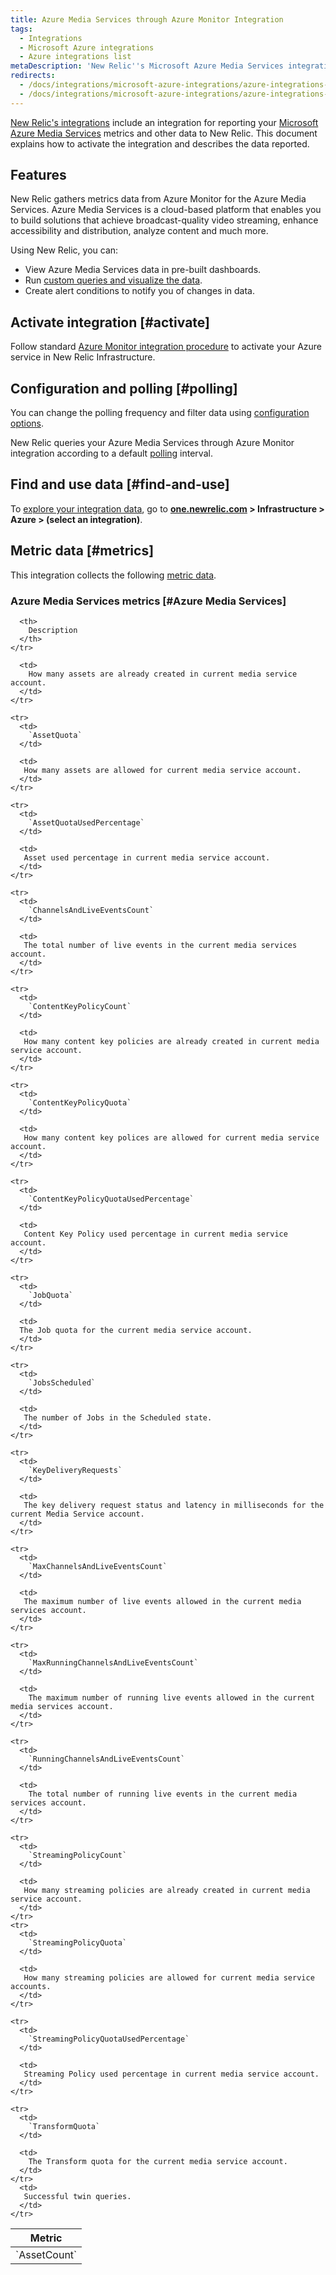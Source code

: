 ```yaml
---
title: Azure Media Services through Azure Monitor Integration
tags:
  - Integrations
  - Microsoft Azure integrations
  - Azure integrations list
metaDescription: 'New Relic''s Microsoft Azure Media Services integration: what data it reports and how to enable it.'
redirects:
  - /docs/integrations/microsoft-azure-integrations/azure-integrations-list/azure-media-services-monitoring-integration
  - /docs/integrations/microsoft-azure-integrations/azure-integrations-list/azure-media-services-monitoring-integration
---
```


[New Relic's integrations](/docs/infrastructure/integrations-getting-started/getting-started/introduction-infrastructure-integrations) include an integration for reporting your [Microsoft Azure Media Services](https://learn.microsoft.com/en-us/azure/media-services) metrics and other data to New Relic. This document explains how to activate the integration and describes the data reported.

## Features

New Relic gathers metrics data from Azure Monitor for the Azure Media Services. Azure Media Services is a cloud-based platform that enables you to build solutions that achieve broadcast-quality video streaming, enhance accessibility and distribution, analyze content and much more.

Using New Relic, you can:

* View Azure Media Services data in pre-built dashboards.
* Run [custom queries and visualize the data](/docs/infrastructure/integrations-getting-started/getting-started/use-integration-data-new-relic-insights).
* Create alert conditions to notify you of changes in data.

## Activate integration [#activate]

Follow standard [Azure Monitor integration procedure](/docs/infrastructure/microsoft-azure-integrations/azure-integrations-list/azure-monitor) to activate your Azure service in New Relic Infrastructure.

## Configuration and polling [#polling]

You can change the polling frequency and filter data using [configuration options](/docs/infrastructure/microsoft-azure-integrations/azure-integrations-list/azure-monitor/#settings).

New Relic queries your Azure Media Services through Azure Monitor integration according to a default [polling](/docs/infrastructure/microsoft-azure-integrations/azure-integrations-list/azure-monitor/#settings) interval.

## Find and use data [#find-and-use]

To [explore your integration data](/docs/infrastructure/integrations/find-use-infrastructure-integration-data), go to **[one.newrelic.com](https://one.newrelic.com/all-capabilities) > Infrastructure > Azure > (select an integration)**.

## Metric data [#metrics]

This integration collects the following [metric data](/docs/infrastructure/integrations-getting-started/getting-started/understand-integration-data-data-types#metric).

### Azure Media Services metrics [#Azure Media Services]

<table>
  <thead>
    <tr>
      <th style={{ width: "300px" }}>
        Metric
      </th>

      <th>
        Description
      </th>
    </tr>
  </thead>

  <tbody>
    <tr>
      <td>
        `AssetCount`
      </td>

      <td>
        How many assets are already created in current media service account.
      </td>
    </tr>

    <tr>
      <td>
        `AssetQuota`
      </td>

      <td>
       How many assets are allowed for current media service account.
      </td>
    </tr>

    <tr>
      <td>
        `AssetQuotaUsedPercentage`
      </td>

      <td>
       Asset used percentage in current media service account.
      </td>
    </tr>

    <tr>
      <td>
        `ChannelsAndLiveEventsCount`
      </td>

      <td>
       The total number of live events in the current media services account.
      </td>
    </tr>

    <tr>
      <td>
        `ContentKeyPolicyCount`
      </td>

      <td>
       How many content key policies are already created in current media service account.
      </td>
    </tr>

    <tr>
      <td>
        `ContentKeyPolicyQuota`
      </td>

      <td>
       How many content key polices are allowed for current media service account.
      </td>
    </tr>

    <tr>
      <td>
        `ContentKeyPolicyQuotaUsedPercentage`
      </td>

      <td>
       Content Key Policy used percentage in current media service account.
      </td>
    </tr>

    <tr>
      <td>
        `JobQuota`
      </td>

      <td>
      The Job quota for the current media service account.
      </td>
    </tr>

    <tr>
      <td>
        `JobsScheduled`
      </td>

      <td>
       The number of Jobs in the Scheduled state.
      </td>
    </tr>

    <tr>
      <td>
        `KeyDeliveryRequests`
      </td>

      <td>
       The key delivery request status and latency in milliseconds for the current Media Service account.
      </td>
    </tr>

    <tr>
      <td>
        `MaxChannelsAndLiveEventsCount`
      </td>

      <td>
       The maximum number of live events allowed in the current media services account.
      </td>
    </tr>

    <tr>
      <td>
        `MaxRunningChannelsAndLiveEventsCount`
      </td>

      <td>
       	The maximum number of running live events allowed in the current media services account.
      </td>
    </tr>

    <tr>
      <td>
        `RunningChannelsAndLiveEventsCount`
      </td>

      <td>
       	The total number of running live events in the current media services account.
      </td>
    </tr>

    <tr>
      <td>
        `StreamingPolicyCount`
      </td>

      <td>
       How many streaming policies are already created in current media service account.
      </td>
    </tr>
    <tr>
      <td>
        `StreamingPolicyQuota`
      </td>

      <td>
       How many streaming policies are allowed for current media service accounts.
      </td>
    </tr>

    <tr>
      <td>
        `StreamingPolicyQuotaUsedPercentage`
      </td>

      <td>
       Streaming Policy used percentage in current media service account.
      </td>
    </tr>

    <tr>
      <td>
        `TransformQuota`
      </td>

      <td>
       	The Transform quota for the current media service account.
      </td>
    </tr>
      <td>
       Successful twin queries.
      </td>
    </tr>
  </tbody>
</table>
